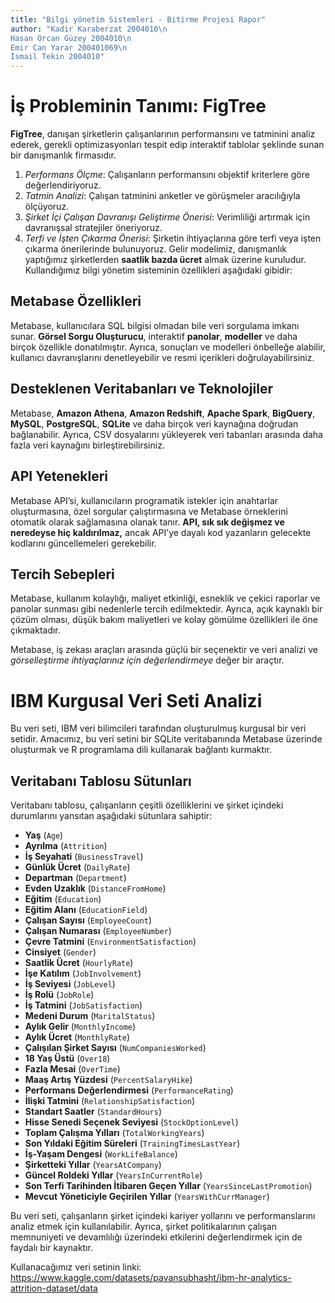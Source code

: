 ```yaml
---
title: "Bilgi yönetim Sistemleri - Bitirme Projesi Rapor"
author: "Kadir Karaberzat 2004010\n
Hasan Orcan Güzey 2004010\n
Emir Can Yarar 200401069\n
İsmail Tekin 2004010"
---
```


# **İş Probleminin Tanımı: FigTree**

**FigTree**, danışan şirketlerin çalışanlarının performansını ve tatminini analiz ederek, gerekli optimizasyonları tespit edip interaktif tablolar şeklinde sunan bir danışmanlık firmasıdır.

1. *Performans Ölçme*: Çalışanların performansını objektif kriterlere göre değerlendiriyoruz.
2. *Tatmin Analizi*: Çalışan tatminini anketler ve görüşmeler aracılığıyla ölçüyoruz.
3. *Şirket İçi Çalışan Davranışı Geliştirme Önerisi*: Verimliliği artırmak için davranışsal stratejiler öneriyoruz.
4. *Terfi ve İşten Çıkarma Önerisi*: Şirketin ihtiyaçlarına göre terfi veya işten çıkarma önerilerinde bulunuyoruz. Gelir modelimiz, danışmanlık yaptığımız şirketlerden **saatlik bazda ücret** almak üzerine kuruludur. Kullandığımız bilgi yönetim sisteminin özellikleri aşağıdaki gibidir:

## **Metabase Özellikleri**

Metabase, kullanıcılara SQL bilgisi olmadan bile veri sorgulama imkanı sunar. **Görsel Sorgu Oluşturucu**, interaktif **panolar**, **modeller** ve daha birçok özellikle donatılmıştır. Ayrıca, sonuçları ve modelleri önbelleğe alabilir, kullanıcı davranışlarını denetleyebilir ve resmi içerikleri doğrulayabilirsiniz.

## **Desteklenen Veritabanları ve Teknolojiler**

Metabase, **Amazon Athena**, **Amazon Redshift**, **Apache Spark**, **BigQuery**, **MySQL**, **PostgreSQL**, **SQLite** ve daha birçok veri kaynağına doğrudan bağlanabilir. Ayrıca, CSV dosyalarını yükleyerek veri tabanları arasında daha fazla veri kaynağını birleştirebilirsiniz.

## **API Yetenekleri**

Metabase API'si, kullanıcıların programatik istekler için anahtarlar oluşturmasına, özel sorgular çalıştırmasına ve Metabase örneklerini otomatik olarak sağlamasına olanak tanır. **API, sık sık değişmez ve neredeyse hiç kaldırılmaz,** ancak API'ye dayalı kod yazanların gelecekte kodlarını güncellemeleri gerekebilir.

## **Tercih Sebepleri**

Metabase, kullanım kolaylığı, maliyet etkinliği, esneklik ve çekici raporlar ve panolar sunması gibi nedenlerle tercih edilmektedir. Ayrıca, açık kaynaklı bir çözüm olması, düşük bakım maliyetleri ve kolay gömülme özellikleri ile öne çıkmaktadır.

Metabase, iş zekası araçları arasında güçlü bir seçenektir ve veri analizi ve *görselleştirme ihtiyaçlarınız için değerlendirmeye* değer bir araçtır.

# **IBM Kurgusal Veri Seti Analizi**

Bu veri seti, IBM veri bilimcileri tarafından oluşturulmuş kurgusal bir veri setidir. Amacımız, bu veri setini bir SQLite veritabanında Metabase üzerinde oluşturmak ve R programlama dili kullanarak bağlantı kurmaktır.

## **Veritabanı Tablosu Sütunları**

Veritabanı tablosu, çalışanların çeşitli özelliklerini ve şirket içindeki durumlarını yansıtan aşağıdaki sütunlara sahiptir:

-   **Yaş** (`Age`)
-   **Ayrılma** (`Attrition`)
-   **İş Seyahati** (`BusinessTravel`)
-   **Günlük Ücret** (`DailyRate`)
-   **Departman** (`Department`)
-   **Evden Uzaklık** (`DistanceFromHome`)
-   **Eğitim** (`Education`)
-   **Eğitim Alanı** (`EducationField`)
-   **Çalışan Sayısı** (`EmployeeCount`)
-   **Çalışan Numarası** (`EmployeeNumber`)
-   **Çevre Tatmini** (`EnvironmentSatisfaction`)
-   **Cinsiyet** (`Gender`)
-   **Saatlik Ücret** (`HourlyRate`)
-   **İşe Katılım** (`JobInvolvement`)
-   **İş Seviyesi** (`JobLevel`)
-   **İş Rolü** (`JobRole`)
-   **İş Tatmini** (`JobSatisfaction`)
-   **Medeni Durum** (`MaritalStatus`)
-   **Aylık Gelir** (`MonthlyIncome`)
-   **Aylık Ücret** (`MonthlyRate`)
-   **Çalışılan Şirket Sayısı** (`NumCompaniesWorked`)
-   **18 Yaş Üstü** (`Over18`)
-   **Fazla Mesai** (`OverTime`)
-   **Maaş Artış Yüzdesi** (`PercentSalaryHike`)
-   **Performans Değerlendirmesi** (`PerformanceRating`)
-   **İlişki Tatmini** (`RelationshipSatisfaction`)
-   **Standart Saatler** (`StandardHours`)
-   **Hisse Senedi Seçenek Seviyesi** (`StockOptionLevel`)
-   **Toplam Çalışma Yılları** (`TotalWorkingYears`)
-   **Son Yıldaki Eğitim Süreleri** (`TrainingTimesLastYear`)
-   **İş-Yaşam Dengesi** (`WorkLifeBalance`)
-   **Şirketteki Yıllar** (`YearsAtCompany`)
-   **Güncel Roldeki Yıllar** (`YearsInCurrentRole`)
-   **Son Terfi Tarihinden İtibaren Geçen Yıllar** (`YearsSinceLastPromotion`)
-   **Mevcut Yöneticiyle Geçirilen Yıllar** (`YearsWithCurrManager`)

Bu veri seti, çalışanların şirket içindeki kariyer yollarını ve performanslarını analiz etmek için kullanılabilir. Ayrıca, şirket politikalarının çalışan memnuniyeti ve devamlılığı üzerindeki etkilerini değerlendirmek için de faydalı bir kaynaktır.

Kullanacağımız veri setinin linki: <https://www.kaggle.com/datasets/pavansubhasht/ibm-hr-analytics-attrition-dataset/data>
